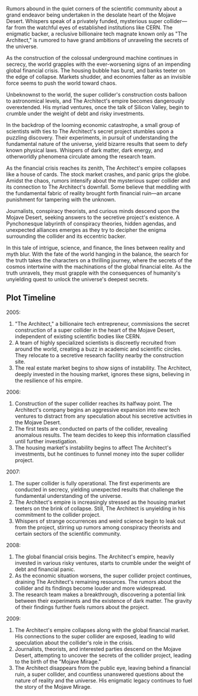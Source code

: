 Rumors abound in the quiet corners of the scientific community about a grand endeavor being undertaken in the desolate heart of the Mojave Desert. Whispers speak of a privately funded, mysterious super collider—far from the watchful eyes of established institutions like CERN. The enigmatic backer, a reclusive billionaire tech magnate known only as "The Architect," is rumored to have grand ambitions of unraveling the secrets of the universe.

As the construction of the colossal underground machine continues in secrecy, the world grapples with the ever-worsening signs of an impending global financial crisis. The housing bubble has burst, and banks teeter on the edge of collapse. Markets shudder, and economies falter as an invisible force seems to push the world toward chaos.

Unbeknownst to the world, the super collider's construction costs balloon to astronomical levels, and The Architect's empire becomes dangerously overextended. His myriad ventures, once the talk of Silicon Valley, begin to crumble under the weight of debt and risky investments.

In the backdrop of the looming economic catastrophe, a small group of scientists with ties to The Architect's secret project stumbles upon a puzzling discovery. Their experiments, in pursuit of understanding the fundamental nature of the universe, yield bizarre results that seem to defy known physical laws. Whispers of dark matter, dark energy, and otherworldly phenomena circulate among the research team.

As the financial crisis reaches its zenith, The Architect's empire collapses like a house of cards. The stock market crashes, and panic grips the globe. Amidst the chaos, rumors intensify about the mysterious super collider and its connection to The Architect's downfall. Some believe that meddling with the fundamental fabric of reality brought forth financial ruin—an arcane punishment for tampering with the unknown.

Journalists, conspiracy theorists, and curious minds descend upon the Mojave Desert, seeking answers to the secretive project's existence. A Pynchonesque labyrinth of conspiracy theories, hidden agendas, and unexpected alliances emerges as they try to decipher the enigma surrounding the collider and its eccentric backer.

In this tale of intrigue, science, and finance, the lines between reality and myth blur. With the fate of the world hanging in the balance, the search for the truth takes the characters on a thrilling journey, where the secrets of the cosmos intertwine with the machinations of the global financial elite. As the truth unravels, they must grapple with the consequences of humanity's unyielding quest to unlock the universe's deepest secrets.

## Plot Timeline
2005:

1. "The Architect," a billionaire tech entrepreneur, commissions the secret construction of a super collider in the heart of the Mojave Desert, independent of existing scientific bodies like CERN.
2. A team of highly specialized scientists is discreetly recruited from around the world, creating a buzz in academic and scientific circles. They relocate to a secretive research facility nearby the construction site.
3. The real estate market begins to show signs of instability. The Architect, deeply invested in the housing market, ignores these signs, believing in the resilience of his empire.

2006:

1. Construction of the super collider reaches its halfway point. The Architect's company begins an aggressive expansion into new tech ventures to distract from any speculation about his secretive activities in the Mojave Desert.
2. The first tests are conducted on parts of the collider, revealing anomalous results. The team decides to keep this information classified until further investigation.
3. The housing market's instability begins to affect The Architect's investments, but he continues to funnel money into the super collider project.

2007:

1. The super collider is fully operational. The first experiments are conducted in secrecy, yielding unexpected results that challenge the fundamental understanding of the universe.
2. The Architect's empire is increasingly stressed as the housing market teeters on the brink of collapse. Still, The Architect is unyielding in his commitment to the collider project.
3. Whispers of strange occurrences and weird science begin to leak out from the project, stirring up rumors among conspiracy theorists and certain sectors of the scientific community.

2008:

1. The global financial crisis begins. The Architect's empire, heavily invested in various risky ventures, starts to crumble under the weight of debt and financial panic.
2. As the economic situation worsens, the super collider project continues, draining The Architect's remaining resources. The rumors about the collider and its findings become louder and more widespread.
3. The research team makes a breakthrough, discovering a potential link between their experiments and the existence of dark matter. The gravity of their findings further fuels rumors about the project.

2009:

1. The Architect's empire collapses along with the global financial market. His connections to the super collider are exposed, leading to wild speculation about the collider's role in the crisis.
2. Journalists, theorists, and interested parties descend on the Mojave Desert, attempting to uncover the secrets of the collider project, leading to the birth of the "Mojave Mirage."
3. The Architect disappears from the public eye, leaving behind a financial ruin, a super collider, and countless unanswered questions about the nature of reality and the universe. His enigmatic legacy continues to fuel the story of the Mojave Mirage.

